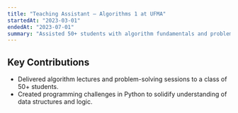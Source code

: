 ```yaml
---
title: "Teaching Assistant – Algorithms 1 at UFMA"
startedAt: "2023-03-01"
endedAt: "2023-07-01"
summary: "Assisted 50+ students with algorithm fundamentals and problem-solving using Python."
---
```


## Key Contributions

- Delivered algorithm lectures and problem-solving sessions to a class of 50+ students.
- Created programming challenges in Python to solidify understanding of data structures and logic.
